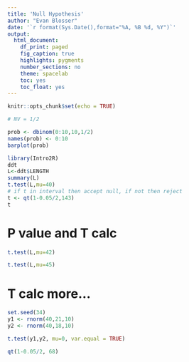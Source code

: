 ---
title: 'Null Hypothesis'
author: "Evan Blosser"
date: '`r format(Sys.Date(),format="%A, %B %d, %Y")`'
output: 
  html_document:
    df_print: paged
    fig_caption: true
    highlights: pygments
    number_sections: no
    theme: spacelab
    toc: yes
    toc_float: yes
---

```{r setup, include=FALSE, fig.align='center'}
knitr::opts_chunk$set(echo = TRUE)
```


```{r}
# NV = 1/2

prob <- dbinom(0:10,10,1/2)
names(prob) <- 0:10
barplot(prob)
```
```{r}
library(Intro2R)
ddt
L<-ddt$LENGTH
summary(L)
t.test(L,mu=40)
# if t in interval then accept null, if not then reject
t <- qt(1-0.05/2,143)
t
```

# P value and T calc

```{r}
t.test(L,mu=42)
```
```{r}
t.test(L,mu=45)
```
# T calc more...
```{r}
set.seed(34)
y1 <- rnorm(40,21,10)
y2 <- rnorm(40,18,10)

t.test(y1,y2, mu=0, var.equal = TRUE)

qt(1-0.05/2, 68)
```


```{r}

```


